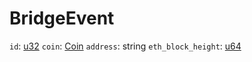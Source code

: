 # BridgeEvent

`id`: [u32]
`coin`: [Coin]
`address`: string
`eth_block_height`: [u64]

[u32]: /types/u32
[Coin]: /types/coin
[u64]: /types/u64